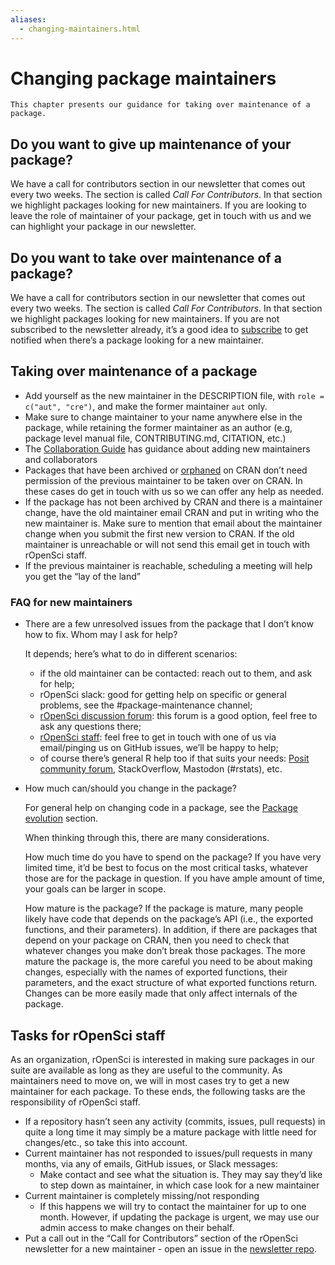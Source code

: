 ```yaml
---
aliases:
  - changing-maintainers.html
---
```


# Changing package maintainers {#changing-maintainers}

```block
This chapter presents our guidance for taking over maintenance of a package.
```

## Do you want to give up maintenance of your package? {#do-you-want-to-give-up-maintenance-of-your-package}

We have a call for contributors section in our newsletter that comes out every two weeks. The section is called *Call For Contributors*. In that section we highlight packages looking for new maintainers. If you are looking to leave the role of maintainer of your package, get in touch with us and we can highlight your package in our newsletter.

## Do you want to take over maintenance of a package? {#do-you-want-to-take-over-maintenance-of-a-package}

We have a call for contributors section in our newsletter that comes out every two weeks. The section is called *Call For Contributors*. In that section we highlight packages looking for new maintainers. If you are not subscribed to the newsletter already, it's a good idea to [subscribe](https://news.ropensci.org/) to get notified when there's a package looking for a new maintainer.

## Taking over maintenance of a package {#taking-over-maintenance-of-a-package}

- Add yourself as the new maintainer in the DESCRIPTION file, with `role = c("aut", "cre")`, and make the former maintainer `aut` only.
- Make sure to change maintainer to your name anywhere else in the package, while retaining the former maintainer as an author (e.g, package level manual file, CONTRIBUTING.md, CITATION, etc.)
- The [Collaboration Guide](#collaboration) has guidance about adding new maintainers and collaborators
- Packages that have been archived or [orphaned] on CRAN don't need permission of the previous maintainer to be taken over on CRAN. In these cases do get in touch with us so we can offer any help as needed.
- If the package has not been archived by CRAN and there is a maintainer change, have the old maintainer email CRAN and put in writing who the new maintainer is. Make sure to mention that email about the maintainer change when you submit the first new version to CRAN. If the old maintainer is unreachable or will not send this email get in touch with rOpenSci staff.
- If the previous maintainer is reachable, scheduling a meeting will help you get the "lay of the land"

### FAQ for new maintainers {#faq-for-new-maintainers}

- There are a few unresolved issues from the package that I don't know how to fix. Whom may I ask for help?
  
  It depends; here's what to do in different scenarios:
  
  - if the old maintainer can be contacted: reach out to them, and ask for help;
  - rOpenSci slack: good for getting help on specific or general problems, see the #package-maintenance channel;
  - [rOpenSci discussion forum](https://discuss.ropensci.org/c/package-development/29): this forum is a good option, feel free to ask any questions there;
  - [rOpenSci staff](https://ropensci.org/about/#team): feel free to get in touch with one of us via email/pinging us on GitHub issues, we'll be happy to help;
  - of course there's general R help too if that suits your needs: [Posit community forum](https://community.rstudio.com/), StackOverflow, Mastodon (#rstats), etc.

- How much can/should you change in the package?
  
  For general help on changing code in a package, see the [Package evolution](#evolution)
  section.
  
  When thinking through this, there are many considerations.
  
  How much time do you have to spend on the package? If you have very limited time, it'd be best to focus on the most critical tasks, whatever those are for the package in question. If you have ample amount of time, your goals can be larger in scope.
  
  How mature is the package? If the package is mature, many people likely have code that depends on the package's API (i.e., the exported functions, and their parameters). In addition, if there are packages that depend on your package on CRAN, then you need to check that whatever changes you make don't break those packages. The more mature the package is, the more careful you need to be about making changes, especially with the names of exported functions, their parameters, and the exact structure of what exported functions return. Changes can be more easily made that only affect internals of the package.

## Tasks for rOpenSci staff {#tasks-for-ropensci-staff}

As an organization, rOpenSci is interested in making sure packages in our suite are available as long as they are useful to the community. As maintainers need to move on, we will in most cases try to get a new maintainer for each package. To these ends, the following tasks are the responsibility of rOpenSci staff.

- If a repository hasn't seen any activity (commits, issues, pull requests) in quite a long time it may simply be a mature package with little need for changes/etc., so take this into account.
- Current maintainer has not responded to issues/pull requests in many months, via any of emails, GitHub issues, or Slack messages:
  - Make contact and see what the situation is. They may say they'd like to step down as maintainer, in which case look for a new maintainer
- Current maintainer is completely missing/not responding
  - If this happens we will try to contact the maintainer for up to one month. However, if updating the package is urgent, we may use our admin access to make changes on their behalf.
- Put a call out in the "Call for Contributors" section of the rOpenSci newsletter for a new maintainer - open an issue in the [newsletter repo](https://github.com/ropensci/monthly/).

[orphaned]: https://cran.r-project.org/src/contrib/Orphaned/README




